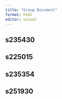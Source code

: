 ```yaml
---
title: "Group Document"
format: html
editor: visual
---
```


## s235430

## s225015

## s235354

## 

## s251930
